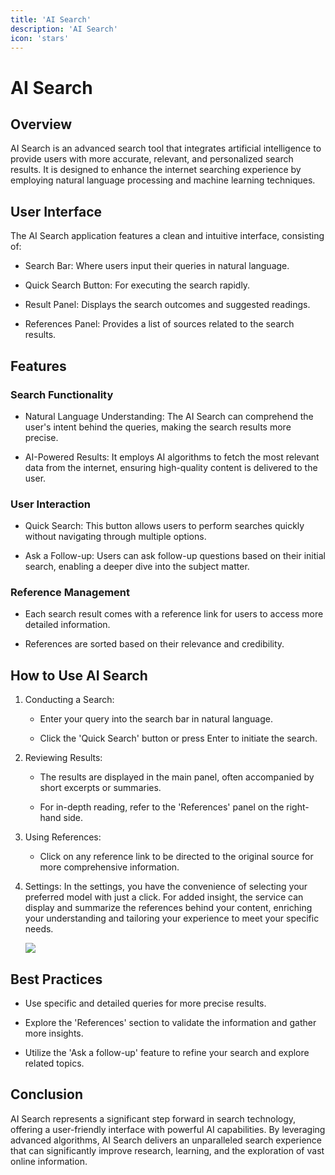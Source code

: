 ```yaml
---
title: 'AI Search'
description: 'AI Search'
icon: 'stars'
---
```


AI Search
=========

Overview
--------

AI Search is an advanced search tool that integrates artificial intelligence to provide users with more accurate, relevant, and personalized search results. It is designed to enhance the internet searching experience by employing natural language processing and machine learning techniques.

User Interface
--------------

The AI Search application features a clean and intuitive interface, consisting of:

-   Search Bar: Where users input their queries in natural language.

-   Quick Search Button: For executing the search rapidly.

-   Result Panel: Displays the search outcomes and suggested readings.

-   References Panel: Provides a list of sources related to the search results.

Features
--------

### Search Functionality

-   Natural Language Understanding: The AI Search can comprehend the user's intent behind the queries, making the search results more precise.

-   AI-Powered Results: It employs AI algorithms to fetch the most relevant data from the internet, ensuring high-quality content is delivered to the user.

### User Interaction

-   Quick Search: This button allows users to perform searches quickly without navigating through multiple options.

-   Ask a Follow-up: Users can ask follow-up questions based on their initial search, enabling a deeper dive into the subject matter.

### Reference Management

-   Each search result comes with a reference link for users to access more detailed information.

-   References are sorted based on their relevance and credibility.

How to Use AI Search
--------------------

1.  Conducting a Search:

    -   Enter your query into the search bar in natural language.

    -   Click the 'Quick Search' button or press Enter to initiate the search.

2.  Reviewing Results:

    -   The results are displayed in the main panel, often accompanied by short excerpts or summaries.

    -   For in-depth reading, refer to the 'References' panel on the right-hand side.

3.  Using References:

    -   Click on any reference link to be directed to the original source for more comprehensive information.

4.  Settings: In the settings, you have the convenience of selecting your preferred model with just a click. For added insight, the service can display and summarize the references behind your content, enriching your understanding and tailoring your experience to meet your specific needs.

    ![](https://docs.myapps.ai/storage/page_media/275d0f91-e30a-4427-b1d9-65a586660ead.png)

Best Practices
--------------

-   Use specific and detailed queries for more precise results.

-   Explore the 'References' section to validate the information and gather more insights.

-   Utilize the 'Ask a follow-up' feature to refine your search and explore related topics.

Conclusion
----------

AI Search represents a significant step forward in search technology, offering a user-friendly interface with powerful AI capabilities. By leveraging advanced algorithms, AI Search delivers an unparalleled search experience that can significantly improve research, learning, and the exploration of vast online information.

